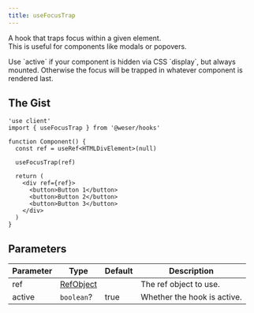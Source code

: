 ```yaml
---
title: useFocusTrap
---
```


A hook that traps focus within a given element.<br />
This is useful for components like modals or popovers.

<Callout title="Tip">
  Use `active` if your component is hidden via CSS `display`, but always
  mounted. Otherwise the focus will be trapped in whatever component is rendered
  last.
</Callout>

## The Gist

```tsx
'use client'
import { useFocusTrap } from '@weser/hooks'

function Component() {
  const ref = useRef<HTMLDivElement>(null)

  useFocusTrap(ref)

  return (
    <div ref={ref}>
      <button>Button 1</button>
      <button>Button 2</button>
      <button>Button 3</button>
    </div>
  )
}
```

## Parameters

| Parameter | Type                                                                | Default | Description                 |
| --------- | ------------------------------------------------------------------- | ------- | --------------------------- |
| ref       | [RefObject](https://react.dev/learn/manipulating-the-dom-with-refs) |         | The ref object to use.      |
| active    | `boolean`?                                                          | true    | Whether the hook is active. |
